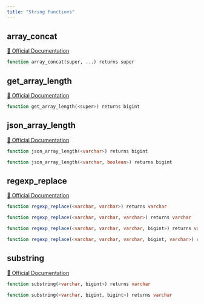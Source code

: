 ```yaml
---
title: "String Functions"
---
```


## array_concat
[🔗 Official Documentation](#)

```sql
function array_concat(super, ...) returns super
```


## get_array_length
[🔗 Official Documentation](#)

```sql
function get_array_length(<super>) returns bigint
```


## json_array_length
[🔗 Official Documentation](#)

```sql
function json_array_length(<varchar>) returns bigint
```


```sql
function json_array_length(<varchar, boolean>) returns bigint
```


## regexp_replace
[🔗 Official Documentation](#)

```sql
function regexp_replace(<varchar, varchar>) returns varchar
```


```sql
function regexp_replace(<varchar, varchar, varchar>) returns varchar
```


```sql
function regexp_replace(<varchar, varchar, varchar, bigint>) returns varchar
```


```sql
function regexp_replace(<varchar, varchar, varchar, bigint, varchar>) returns varchar
```


## substring
[🔗 Official Documentation](#)

```sql
function substring(<varchar, bigint>) returns varchar
```


```sql
function substring(<varchar, bigint, bigint>) returns varchar
```



